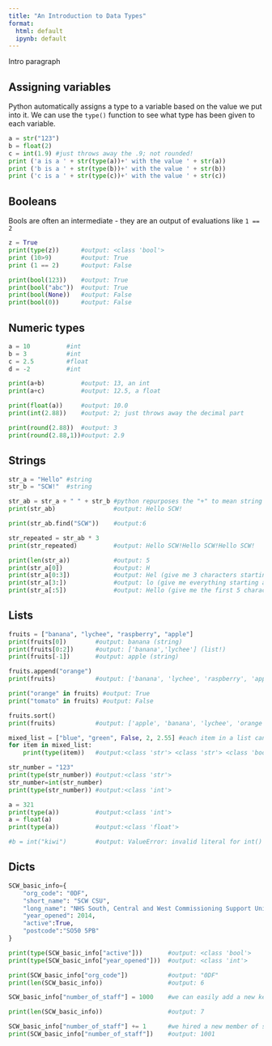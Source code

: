 ```yaml
---
title: "An Introduction to Data Types"
format:
  html: default
  ipynb: default
---
```


Intro paragraph

## Assigning variables

Python automatically assigns a type to a variable based on the value we put into it. We can use the `type()` function to see what type has been given to each variable.

```python
a = str("123")
b = float(2)
c = int(1.9) #just throws away the .9; not rounded!
print ('a is a ' + str(type(a))+' with the value ' + str(a))
print ('b is a ' + str(type(b))+' with the value ' + str(b))
print ('c is a ' + str(type(c))+' with the value ' + str(c))
```

## Booleans

Bools are often an intermediate - they are an output of evaluations like `1 == 2`

```python
z = True
print(type(z)) 		#output: <class 'bool'>
print (10>9)		#output: True
print (1 == 2)		#output: False

print(bool(123))	#output: True
print(bool("abc"))	#output: True
print(bool(None))	#output: False
print(bool(0))		#output: False
```


## Numeric types
 
```python
a = 10  		#int
b = 3   		#int
c = 2.5 		#float
d = -2  		#int

print(a+b) 			#output: 13, an int
print(a+c) 			#output: 12.5, a float

print(float(a)) 	#output: 10.0
print(int(2.88)) 	#output: 2; just throws away the decimal part

print(round(2.88)) 	#output: 3
print(round(2.88,1))#output: 2.9
```

## Strings

```python
str_a = "Hello" #string
str_b = "SCW!"  #string

str_ab = str_a + " " + str_b #python repurposes the "+" to mean string concatenation as well as addition
print(str_ab)                #output: Hello SCW!

print(str_ab.find("SCW"))	 #output:6

str_repeated = str_ab * 3
print(str_repeated)          #output: Hello SCW!Hello SCW!Hello SCW!

print(len(str_a))  			 #output: 5
print(str_a[0])				 #output: H
print(str_a[0:3])			 #output: Hel (give me 3 characters starting at 0)
print(str_a[3:])			 #output: lo (give me everything starting at 3)
print(str_a[:5])			 #output: Hello (give me the first 5 characters)
```

## Lists

```python
fruits = ["banana", "lychee", "raspberry", "apple"]
print(fruits[0]) 		#output: banana (string)
print(fruits[0:2])		#output: ['banana','lychee'] (list!)
print(fruits[-1])		#output: apple (string)

fruits.append("orange")
print(fruits) 			#output: ['banana', 'lychee', 'raspberry', 'apple', 'orange']

print("orange" in fruits) #output: True
print("tomato" in fruits) #output: False

fruits.sort()
print(fruits)			#output: ['apple', 'banana', 'lychee', 'orange', 'raspberry']

mixed_list = ["blue", "green", False, 2, 2.55] #each item in a list can be a different data type!
for item in mixed_list:
	print(type(item)) 	#output:<class 'str'> <class 'str'> <class 'bool'> <class 'int'> <class 'float'>

str_number = "123"
print(type(str_number)) #output:<class 'str'>
str_number=int(str_number)
print(type(str_number)) #output:<class 'int'>

a = 321
print(type(a)) 			#output:<class 'int'>
a = float(a)
print(type(a)) 			#output:<class 'float'>

#b = int("kiwi")		#output: ValueError: invalid literal for int() with base 10: 'kiwi'
```

## Dicts

```python
SCW_basic_info={
	"org_code": "0DF",
	"short_name": "SCW CSU",
	"long_name": "NHS South, Central and West Commissioning Support Unit",
	"year_opened": 2014,
	"active":True,
	"postcode":"SO50 5PB"
}

print(type(SCW_basic_info["active"]))		#output: <class 'bool'>
print(type(SCW_basic_info["year_opened"])) 	#output: <class 'int'>

print(SCW_basic_info["org_code"])			#output: "0DF"
print(len(SCW_basic_info))					#output: 6

SCW_basic_info["number_of_staff"] = 1000	#we can easily add a new key and value at the same time

print(len(SCW_basic_info))					#output: 7

SCW_basic_info["number_of_staff"] += 1 		#we hired a new member of staff
print(SCW_basic_info["number_of_staff"])	#output: 1001
```